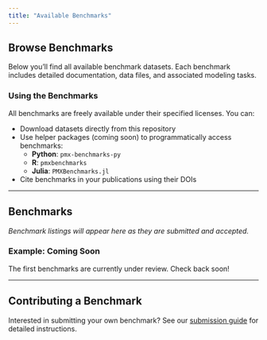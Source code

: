 ```yaml
---
title: "Available Benchmarks"
---
```


## Browse Benchmarks

Below you'll find all available benchmark datasets. Each benchmark includes detailed documentation, data files, and associated modeling tasks.

### Using the Benchmarks

All benchmarks are freely available under their specified licenses. You can:

- Download datasets directly from this repository
- Use helper packages (coming soon) to programmatically access benchmarks:
  - **Python**: `pmx-benchmarks-py`
  - **R**: `pmxbenchmarks`
  - **Julia**: `PMXBenchmarks.jl`
- Cite benchmarks in your publications using their DOIs

---

## Benchmarks

*Benchmark listings will appear here as they are submitted and accepted.*

### Example: Coming Soon

The first benchmarks are currently under review. Check back soon!

---

## Contributing a Benchmark

Interested in submitting your own benchmark? See our [submission guide](submission-guide.qmd) for detailed instructions.
